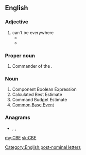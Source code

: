 ==English==

===Adjective===
{{en-adj|-}}

# can't be everywhere
#* {{quote-video|passage=''''CBE''', Minister,' he replied, unhappily. I wasn't sure what he meant. Could I have been awarded the CBE.? – or could he? He explained. "Can't Be Everywhere'.|actor=Antony Jay and Jonathan Lynn in|episode=Economy Drive|title=Yes Minister|date=10 March 1980}}
#* {{quote-news|passage=My source says: ‘The answer was “'''CBE'''” – palace-speak for “Can’t be everywhere.”’|author=Ephraim Hardcastle|work=The Daily Mail|date=2 July 2015}}

===Proper noun===
{{en-proper noun}}

# Commander of the {{w|Order of the British Empire}}.

===Noun===
{{en-noun|?}}

# Component Boolean Expression
# Calculated Best Estimate
# Command Budget Estimate
# [[w:Common Base Event|Common Base Event]]

===Anagrams===
* {{l|en|BCE}}, {{l|en|B.C.E.}}, {{l|en|ECB}}

[[my:CBE]]
[[sk:CBE]]

[[Category:English post-nominal letters]]